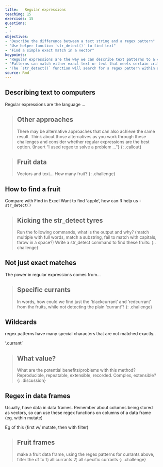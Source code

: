 ```yaml
---
title:   Regular expressions  
teaching: 15
exercises: 15
questions: 
- "
- "
objectives:
- "Describe the difference between a text string and a regex pattern"
- "Use helper function `str_detect()` to find text"
- "Find a simple exact match in a vector"
keypoints:
- "Regular expressions are the way we can describe text patterns to a computer"
- "Patterns can match either exact text or text that meets certain criteria"
- "The `str_detect()` function will search for a regex pattern within a text vector"
source: Rmd
---
```


## Describing text to computers

Regular expressions are the language ...

> ## Other approaches
> There may be alternative approaches that can also achieve the same result. Think about those 
> alternatives as you work through these challenges and consider whether regular expressions are 
> the best option.
> {Insert "I used regex to solve a problem ..."}
{: .callout}

> ## Fruit data
> Vectors and text...
> How many fruit?
{: .challenge}

## How to find a fruit

Compare with Find in Excel
Want to find 'apple', how can R help us - `str_detect()`

> ## Kicking the str_detect tyres
> Run the following commands, what is the output and why?
> (match multiple with full words, match a substring, fail to match with capitals, throw in a space?)
> Write a str_detect command to find these fruits:
{:. challenge}

## Not just exact matches

The power in regular expressions comes from...

> ## Specific currants
> In words, how could we find just the 'blackcurrant' and 'redcurrant' from the fruits, while not detecting the plain 'currant'? 
{: .challenge}

## Wildcards

regex patterns have many special characters that are not matched exactly..

'.currant'

> ## What value?
> What are the potential benefits/problems with this method?
> Reproducible, repeatable, extensible, recorded. Complex, extensible? 
{: .discussion}

## Regex in data frames
Usually, have data in data frames. Remember about columns being stored as vectors, so can use these
regex functions on columns of a data frame (eg. within mutate)

Eg of this (first w/ mutate, then with filter)

> ## Fruit frames
> make a fruit data frame, using the regex patterns for currants above, filter the df to 1) all currants
> 2) all specific currants
{: .challenge}